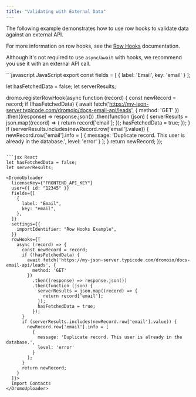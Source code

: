 ```yaml
---
title: "Validating with External Data"
---
```


The following example demonstrates how to use row hooks to validate data against an external API.

For more information on row hooks, see the [Row Hooks](/reference/hooks#row-hooks) documentation.

Although it's not required to use `async`/`await` with hooks, we recommend you use it with an external API call.

<CodeGroup>
```javascript JavaScript
export const fields = [
  {
    label: 'Email',
    key: 'email'
  }
];

let hasFetchedData = false;
let serverResults;

dromo.registerRowHook(async function (record) {
  const newRecord = record;
  if (!hasFetchedData) {
    await fetch('https://my-json-server.typicode.com/dromoio/docs-email-api/leads', {
      method: 'GET'
    })
      .then((response) => response.json())
      .then(function (json) {
        serverResults = json.map((record) => {
          return record['email'];
        });
        hasFetchedData = true;
      });
  }
  if (serverResults.includes(newRecord.row['email'].value)) {
    newRecord.row['email'].info = [
      {
        message: 'Duplicate record. This user is already in the database.',
        level: 'error'
      }
    ];
  }
  return newRecord;
});
```

```jsx React
let hasFetchedData = false;
let serverResults;

<DromoUploader
  licenseKey={"FRONTEND_API_KEY"}
  user={{ id: "12345" }}
  fields={[
    {
      label: "Email",
      key: "email",
    },
  ]}
  settings={{
    importIdentifier: "Row Hooks Example",
  }}
  rowHooks={[
    async (record) => {
      const newRecord = record;
      if (!hasFetchedData) {
        await fetch('https://my-json-server.typicode.com/dromoio/docs-email-api/leads', {
          method: 'GET'
        })
          .then((response) => response.json())
          .then(function (json) {
            serverResults = json.map((record) => {
              return record['email'];
            });
            hasFetchedData = true;
          });
      }
      if (serverResults.includes(newRecord.row['email'].value)) {
        newRecord.row['email'].info = [
          {
            message: 'Duplicate record. This user is already in the database.',
            level: 'error'
          }
        ];
      }
      return newRecord;
    }
  ]}>
  Import Contacts
</DromoUploader>
```
</CodeGroup>